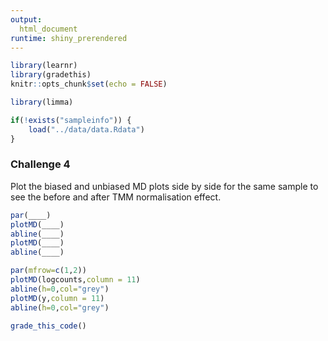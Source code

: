 ```yaml
---
output: 
  html_document
runtime: shiny_prerendered
---
```


```r
library(learnr)
library(gradethis)
knitr::opts_chunk$set(echo = FALSE)
```

```r
library(limma)
```

```r
if(!exists("sampleinfo")) {
    load("../data/data.Rdata")
}
```

### Challenge 4

Plot the biased and unbiased MD plots side by side for the same sample to see the before and after TMM normalisation effect.

```r
par(____)
plotMD(____)
abline(____)
plotMD(____)
abline(____)
```

```r
par(mfrow=c(1,2))
plotMD(logcounts,column = 11)
abline(h=0,col="grey")
plotMD(y,column = 11)
abline(h=0,col="grey")
```

```r
grade_this_code()
```

<br>

